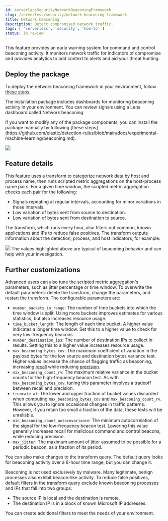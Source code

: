```yaml
---
id: serverlessSecurityNetworkBeaconingFramework
slug: /serverless/security/network-beaconing-framework
title: Network beaconing
description: Detect compromised network traffic.
tags: [ 'serverless', 'security', 'how-to' ]
status: in review
---
```


<DocBadge template="technical preview" />
<div id="network-beaconing-framework"></div>

This feature provides an early warning system for command and control beaconing activity. It monitors network traffic for indicators of compromise and provides analytics to add context to alerts and aid your threat hunting.

## Deploy the package

To deploy the network beaconing framework in your environment, follow [these steps](((integrations-docs))/beaconing#installation).

The installation package includes dashboards for monitoring beaconing activity in your environment. You can review signals using a Lens dashboard called Network beaconing.

<DocCallOut title="Note">
If you want to modify any of the package components, you can install the package manually by following [these steps](https://github.com/elastic/detection-rules/blob/main/docs/experimental-machine-learning/beaconing.md).
</DocCallOut>

![](../images/network-beaconing-framework/-experimental-features-beaconing-detection-1.png)

## Feature details

This feature uses a [transform](((ref))/transforms.html) to categorize network data by host and process name, then runs scripted metric aggregations on the host-process name pairs. For a given time window, the scripted metric aggregation checks each pair for the following:

* Signals repeating at regular intervals, accounting for minor variations in those intervals.
* Low variation of bytes sent from source to destination.
* Low variation of bytes sent from destination to source.

The transform, which runs every hour, also filters out common, known applications and IPs to reduce false positives. The transform outputs information about the detection, process, and host indicators, for example:

![](../images/network-beaconing-framework/-experimental-features-beaconing-detection-2.png)
The values highlighted above are typical of beaconing behavior and can help with your investigation.

## Further customizations

Advanced users can also tune the scripted metric aggregation's parameters, such as jitter percentage or time window. To overwrite the default parameters: delete the transform, change the parameters, and restart the transform. The configurable parameters are:

* `number_buckets_in_range`: The number of time buckets into which the time window is split. Using more buckets improves estimates for various statistics, but also increases resource usage.
* `time_bucket_length`: The length of each time bucket. A higher value indicates a longer time window. Set this to a higher value to check for very low-frequency beacons.
* `number_destination_ips`: The number of destination IPs to collect in results. Setting this to a higher value increases resource usage.
* `max_beaconing_bytes_cov`: The maximum coefficient of variation in the payload bytes for the low source and destination bytes variance test. Higher values increase the chance of flagging traffic as beaconing, increasing [recall](https://en.wikipedia.org/wiki/Precision_and_recall) while reducing [precision](https://en.wikipedia.org/wiki/Precision_and_recall).
* `max_beaconing_count_rv`: The maximum relative variance in the bucket counts for the high-frequency beacon test. As with `max_beaconing_bytes_cov`, tuning this parameter involves a tradeoff between recall and precision.
* `truncate_at`: The lower and upper fraction of bucket values discarded when computing `max_beaconing_bytes_cov` and `max_beaconing_count_rv`. This allows you to ignore occasional changes in traffic patterns. However, if you retain too small a fraction of the data, these tests will be unreliable.
* `min_beaconing_count_autocovariance`: The minimum autocorrelation of the signal for the low-frequency beacon test. Lowering this value generally increases recall for malicious command and control beacons, while reducing precision.
* `max_jitter`: The maximum amount of [jitter](https://en.wikipedia.org/wiki/Jitter) assumed to be possible for a periodic beacon, as a fraction of its period.

You can also make changes to the transform query. The default query looks for beaconing activity over a 6-hour time range, but you can change it.

Beaconing is not used exclusively by malware. Many legitimate, benign processes also exhibit beacon-like activity. To reduce false positives, default filters in the transform query exclude known beaconing processes and IPs that fall into two groups:

* The source IP is local and the destination is remote.
* The destination IP is in a block of known Microsoft IP addresses.

You can create additional filters to meet the needs of your environment.
